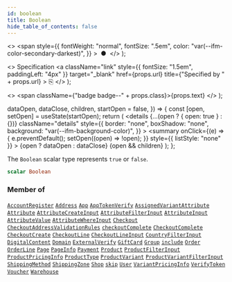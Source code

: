 ```yaml
---
id: boolean
title: Boolean
hide_table_of_contents: false
---
```


  <>
    <span
      style={{
        fontWeight: "normal",
        fontSize: ".5em",
        color: "var(--ifm-color-secondary-darkest)",
      }}
    >
      &nbsp;●&nbsp;
    </span>
  </>
);

  <>
    Specification
    <a
      className="link"
      style={{ fontSize: "1.5em", paddingLeft: "4px" }}
      target="\_blank"
      href={props.url}
      title={"Specified by " + props.url}
    >
      ⎘
    </a>
  </>
);

  <>
    <span className={"badge badge--" + props.class}>{props.text}</span>
  </>
);


  dataOpen,
  dataClose,
  children,
  startOpen = false,
}) => {
  const [open, setOpen] = useState(startOpen);
  return (
    <details
      {...(open ? { open: true } : {})}
      className="details"
      style={{
        border: "none",
        boxShadow: "none",
        background: "var(--ifm-background-color)",
      }}
    >
      <summary
        onClick={(e) => {
          e.preventDefault();
          setOpen((open) => !open);
        }}
        style={{ listStyle: "none" }}
      >
        {open ? dataOpen : dataClose}
      </summary>
      {open && children}
    </details>
  );
};

The `Boolean` scalar type represents `true` or `false`.

```graphql
scalar Boolean
```

### Member of

[`AccountRegister`](../../../api-storefront/users/objects/account-register) <Badge class="secondary" text="object"/><Bullet />[`Address`](../../../api-storefront/users/objects/address) <Badge class="secondary" text="object"/><Bullet />[`App`](../../../api-storefront/apps/objects/app) <Badge class="secondary" text="object"/><Bullet />[`AppTokenVerify`](../../../api-storefront/apps/objects/app-token-verify) <Badge class="secondary" text="object"/><Bullet />[`AssignedVariantAttribute`](../../../api-storefront/attributes/objects/assigned-variant-attribute) <Badge class="secondary" text="object"/><Bullet />[`Attribute`](../../../api-storefront/attributes/objects/attribute) <Badge class="secondary" text="object"/><Bullet />[`AttributeCreateInput`](../../../api-storefront/attributes/inputs/attribute-create-input) <Badge class="secondary" text="input"/><Bullet />[`AttributeFilterInput`](../../../api-storefront/attributes/inputs/attribute-filter-input) <Badge class="secondary" text="input"/><Bullet />[`AttributeInput`](../../../api-storefront/attributes/inputs/attribute-input) <Badge class="secondary" text="input"/><Bullet />[`AttributeValue`](../../../api-storefront/attributes/objects/attribute-value) <Badge class="secondary" text="object"/><Bullet />[`AttributeWhereInput`](../../../api-storefront/attributes/inputs/attribute-where-input) <Badge class="secondary" text="input"/><Bullet />[`Checkout`](../../../api-storefront/checkout/objects/checkout) <Badge class="secondary" text="object"/><Bullet />[`CheckoutAddressValidationRules`](../../../api-storefront/checkout/inputs/checkout-address-validation-rules) <Badge class="secondary" text="input"/><Bullet />[`checkoutComplete`](../../../api-storefront/checkout/mutations/checkout-complete) <Badge class="secondary" text="mutation"/><Bullet />[`CheckoutComplete`](../../../api-storefront/checkout/objects/checkout-complete) <Badge class="secondary" text="object"/><Bullet />[`CheckoutCreate`](../../../api-storefront/checkout/objects/checkout-create) <Badge class="secondary" text="object"/><Bullet />[`CheckoutLine`](../../../api-storefront/checkout/objects/checkout-line) <Badge class="secondary" text="object"/><Bullet />[`CheckoutLineInput`](../../../api-storefront/checkout/inputs/checkout-line-input) <Badge class="secondary" text="input"/><Bullet />[`CountryFilterInput`](../../../api-storefront/miscellaneous/inputs/country-filter-input) <Badge class="secondary" text="input"/><Bullet />[`DigitalContent`](../../../api-storefront/products/objects/digital-content) <Badge class="secondary" text="object"/><Bullet />[`Domain`](../../../api-storefront/miscellaneous/objects/domain) <Badge class="secondary" text="object"/><Bullet />[`ExternalVerify`](../../../api-storefront/authentication/objects/external-verify) <Badge class="secondary" text="object"/><Bullet />[`GiftCard`](../../../api-storefront/gift-cards/objects/gift-card) <Badge class="secondary" text="object"/><Bullet />[`Group`](../../../api-storefront/users/objects/group) <Badge class="secondary" text="object"/><Bullet />[`include`](../../../api-storefront/miscellaneous/directives/include) <Badge class="secondary" text="directive"/><Bullet />[`Order`](../../../api-storefront/orders/objects/order) <Badge class="secondary" text="object"/><Bullet />[`OrderLine`](../../../api-storefront/orders/objects/order-line) <Badge class="secondary" text="object"/><Bullet />[`Page`](../../../api-storefront/pages/objects/page) <Badge class="secondary" text="object"/><Bullet />[`PageInfo`](../../../api-storefront/miscellaneous/objects/page-info) <Badge class="secondary" text="object"/><Bullet />[`Payment`](../../../api-storefront/payments/objects/payment) <Badge class="secondary" text="object"/><Bullet />[`Product`](../../../api-storefront/products/objects/product) <Badge class="secondary" text="object"/><Bullet />[`ProductFilterInput`](../../../api-storefront/products/inputs/product-filter-input) <Badge class="secondary" text="input"/><Bullet />[`ProductPricingInfo`](../../../api-storefront/products/objects/product-pricing-info) <Badge class="secondary" text="object"/><Bullet />[`ProductType`](../../../api-storefront/products/objects/product-type) <Badge class="secondary" text="object"/><Bullet />[`ProductVariant`](../../../api-storefront/products/objects/product-variant) <Badge class="secondary" text="object"/><Bullet />[`ProductVariantFilterInput`](../../../api-storefront/products/inputs/product-variant-filter-input) <Badge class="secondary" text="input"/><Bullet />[`ShippingMethod`](../../../api-storefront/shipping/objects/shipping-method) <Badge class="secondary" text="object"/><Bullet />[`ShippingZone`](../../../api-storefront/shipping/objects/shipping-zone) <Badge class="secondary" text="object"/><Bullet />[`Shop`](../../../api-storefront/miscellaneous/objects/shop) <Badge class="secondary" text="object"/><Bullet />[`skip`](../../../api-storefront/miscellaneous/directives/skip) <Badge class="secondary" text="directive"/><Bullet />[`User`](../../../api-storefront/users/objects/user) <Badge class="secondary" text="object"/><Bullet />[`VariantPricingInfo`](../../../api-storefront/products/objects/variant-pricing-info) <Badge class="secondary" text="object"/><Bullet />[`VerifyToken`](../../../api-storefront/authentication/objects/verify-token) <Badge class="secondary" text="object"/><Bullet />[`Voucher`](../../../api-storefront/discounts/objects/voucher) <Badge class="secondary" text="object"/><Bullet />[`Warehouse`](../../../api-storefront/products/objects/warehouse) <Badge class="secondary" text="object"/>
